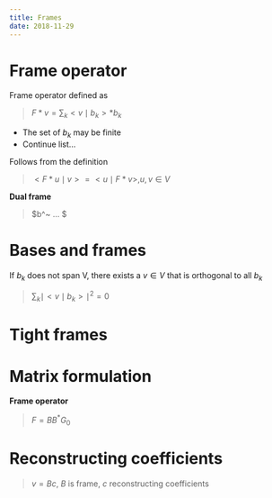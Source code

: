 ```yaml
---
title: Frames
date: 2018-11-29
---
```



# Frame operator
Frame operator defined as

>$F*v = \sum\nolimits_{k}<v\mid b_k>*b_k$

* The set of $b_k$ may be finite
* Continue list...

Follows from the definition

>$<F*u\mid v> = <u\mid F*v>, u,v\in V$

**Dual frame**

>$b^~ ... $

# Bases and frames

If ${b_k}$ does not span V, there exists a $v\in V$ that is orthogonal to all $b_k$

>$\sum\nolimits_{k} \mid<v\mid b_k>\mid^2 = 0$

# Tight frames

# Matrix formulation

**Frame operator**

>$F = B B^{*}G_0$

# Reconstructing coefficients
>$v = B c$, $B$ is frame, $c$ reconstructing coefficients
